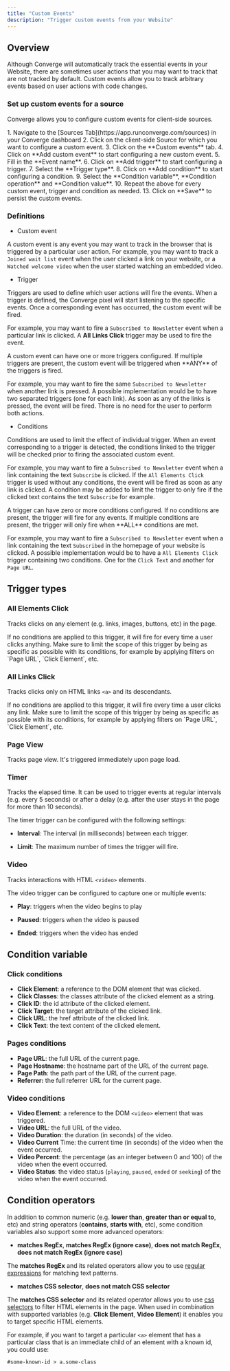 ```yaml
---
title: "Custom Events"
description: "Trigger custom events from your Website"
---
```


## Overview

Although Converge will automatically track the essential events in your Website, there are sometimes user actions that you may want to track that are not tracked by default. Custom events allow you to track arbitrary events based on user actions with code changes.

### Set up custom events for a source

Converge allows you to configure custom events for client-side sources.

<Accordion icon="location-dot" title="How to set up custom events for your Source">
1. Navigate to the [Sources Tab](https://app.runconverge.com/sources) in your Converge dashboard
2. Click on the client-side Source for which you want to configure a custom event.
3. Click on the **Custom events** tab.
4. Click on **Add custom event** to start configuring a new custom event.
5. Fill in the **Event name**.
6. Click on **Add trigger** to start configuring a trigger.
7. Select the **Trigger type**.
8. Click on **Add condition** to start configuring a condition.
9. Select the **Condition variable**, **Condition operation** and **Condition value**.
10. Repeat the above for every custom event, trigger and condition as needed.
13. Click on **Save** to persist the custom events.
    
</Accordion>

### Definitions

- Custom event

A custom event is any event you may want to track in the browser that is triggered by a particular user action. For example, you may want to track a `Joined wait list` event when the user clicked a link on your website, or a `Watched welcome video` when the user started watching an embedded video.

- Trigger

Triggers are used to define which user actions will fire the events. When a trigger is defined, the Converge pixel will start listening to the specific events. Once a corresponding event has occurred, the custom event will be fired.

For example, you may want to fire a `Subscribed to Newsletter` event when a particular link is clicked. A **All Links Click** trigger may be used to fire the event.

<Info>
A custom event can have one or more triggers configured. If multiple triggers are present, the custom event will be triggered when **ANY** of the triggers is fired.

For example, you may want to fire the same `Subscribed to Newsletter` when another link is pressed. A possible implementation would be to have two separated triggers (one for each link). As soon as any of the links is pressed, the event will be fired. There is no need for the user to perform both actions.
</Info>

- Conditions

Conditions are used to limit the effect of individual trigger. When an event corresponding to a trigger is detected, the conditions linked to the trigger will be checked prior to firing the associated custom event.

For example, you may want to fire a `Subscribed to Newsletter` event when a link containing the text `Subscribe` is clicked. If the `All Elements Click` trigger is used without any conditions, the event will be fired as soon as any link is clicked. A condition may be added to limit the trigger to only fire if the clicked text contains the text `Subscribe` for example.

<Info>
A trigger can have zero or more conditions configured. If no conditions are present, the trigger will fire for any events. If multiple conditions are present, the trigger will only fire when **ALL** conditions are met.

For example, you may want to fire a `Subscribed to Newsletter` event when a link containing the text `Subscribed` in the homepage of your website is clicked. A possible implementation would be to have a `All Elements Click` trigger containing two conditions. One for the `Click Text` and another for `Page URL`.
</Info>

## Trigger types

### All Elements Click

Tracks clicks on any element (e.g. links, images, buttons, etc) in the page.

<Info>
If no conditions are applied to this trigger, it will fire for every time a user clicks anything. Make sure to limit the scope of this trigger by being as specific as possible with its conditions, for example by applying filters on `Page URL`, `Click Element`, etc.
</Info>

### All Links Click

Tracks clicks only on HTML links `<a>` and its descendants. 

<Info>
If no conditions are applied to this trigger, it will fire every time a user clicks any link. Make sure to limit the scope of this trigger by being as specific as possible with its conditions, for example by applying filters on `Page URL`, `Click Element`, etc.
</Info>

### Page View

Tracks page view. It's triggered immediately upon page load.

### Timer

Tracks the elapsed time. It can be used to trigger events at regular intervals (e.g. every 5 seconds) or after a delay (e.g. after the user stays in the page for more than 10 seconds).

The timer trigger can be configured with the following settings:

- **Interval**: The interval (in milliseconds) between each trigger.

- **Limit**: The maximum number of times the trigger will fire.

### Video

Tracks interactions with HTML `<video>` elements.

The video trigger can be configured to capture one or multiple events:

- **Play**: triggers when the video begins to play

- **Paused**: triggers when the video is paused

- **Ended**: triggers when the video has ended

## Condition variable

### Click conditions

- **Click Element**: a reference to the DOM element that was clicked.
- **Click Classes**: the classes attribute of the clicked element as a string.
- **Click ID**: the id attribute of the clicked element.
- **Click Target**: the target attribute of the clicked link.
- **Click URL**: the href attribute of the clicked link.
- **Click Text**: the text content of the clicked element.

### Pages conditions

- **Page URL**: the full URL of the current page.
- **Page Hostname**: the hostname part of the URL of the current page.
- **Page Path**: the path part of the URL of the current page.
- **Referrer:** the full referrer URL for the current page.

### Video conditions

- **Video Element**: a reference to the DOM `<video>` element that was triggered.
- **Video URL**: the full URL of the video.
- **Video Duration**: the duration (in seconds) of the video.
- **Video Current** Time: the current time (in seconds) of the video when the event occurred.
- **Video Percent**: the percentage (as an integer between 0 and 100) of the video when the event occurred.
- **Video Status**: the video status (`playing`, `paused`, `ended` or `seeking`) of the video when the event occurred.

## Condition operators

In addition to common numeric (e.g. **lower than**, **greater than or equal to**, etc) and string operators (**contains**, **starts with**, etc), some condition variables also support some more advanced operators: 

- **matches RegEx**, **matches RegEx (ignore case)**, **does not match RegEx**, **does not match RegEx (ignore case)**

The **matches RegEx** and its related operators allow you to use [regular expressions](https://en.wikipedia.org/wiki/Regular_expression) for matching text patterns.

- **matches CSS selector**, **does not match CSS selector**

The **matches CSS selector** and its related operator allows you to use [css selectors](https://developer.mozilla.org/en-US/docs/Web/CSS/CSS_Selectors) to filter HTML elements in the page. When used in combination with supported variables (e.g. **Click Element**, **Video Element**) it enables you to target specific HTML elements.

For example, if you want to target a particular `<a>` element that has a particular class that is an immediate child of an element with a known id, you could use:

```
#some-known-id > a.some-class
```
